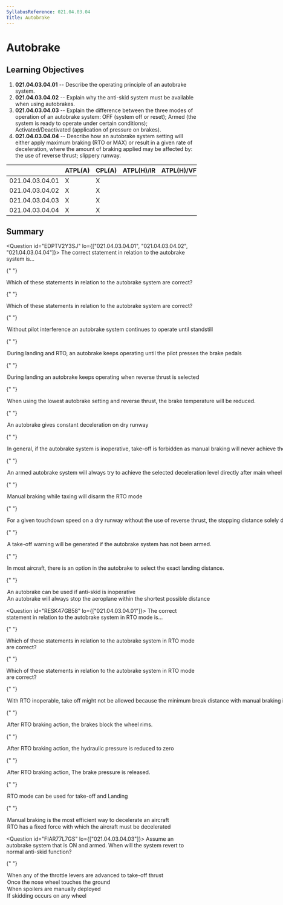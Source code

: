 ```yaml
---
SyllabusReference: 021.04.03.04
Title: Autobrake
---
```


# Autobrake

## Learning Objectives

1.  **021.04.03.04.01** -- Describe the operating principle of an autobrake
    system.
2.  **021.04.03.04.02** -- Explain why the anti-skid system must be available
    when using autobrakes.
3.  **021.04.03.04.03** -- Explain the difference between the three modes of
    operation of an autobrake system: OFF (system off or reset); Armed (the
    system is ready to operate under certain conditions); Activated/Deactivated
    (application of pressure on brakes).
4.  **021.04.03.04.04** -- Describe how an autobrake system setting will either
    apply maximum braking (RTO or MAX) or result in a given rate of deceleration,
    where the amount of braking applied may be affected by: the use of reverse
    thrust; slippery runway.

|                 | ATPL(A) | CPL(A) | ATPL(H)/IR | ATPL(H)/VFR | CPL(H) | IR  | CBIR(A) |
| --------------- | ------- | ------ | ---------- | ----------- | ------ | --- | ------- |
| 021.04.03.04.01 | X       | X      |            |             |        |     |         |
| 021.04.03.04.02 | X       | X      |            |             |        |     |         |
| 021.04.03.04.03 | X       | X      |            |             |        |     |         |
| 021.04.03.04.04 | X       | X      |            |             |        |     |         |

## Summary

<Question id="EDPTV2Y3SJ" lo={["021.04.03.04.01", "021.04.03.04.02", "021.04.03.04.04"]}>
  <Text variant="oneCorrect">
    The correct statement in relation to the autobrake system is...
  </Text>

{" "}

<Text variant="oneTwo">
  Which of these statements in relation to the autobrake system are correct?
</Text>

{" "}

<Text variant="multipleCorrect" select={5}>
  Which of these statements in relation to the autobrake system are correct?
</Text>

{" "}

<Option
  correct
  why="This is true, and required by technical requirements for type certification."
>
  Without pilot interference an autobrake system continues to operate until
  standstill
</Option>

{" "}

<Option correct>
  During landing and RTO, an autobrake keeps operating until the pilot presses
  the brake pedals
</Option>

{" "}

<Option correct>
  During landing an autobrake keeps operating when reverse thrust is selected
</Option>

{" "}

<Option correct>
  When using the lowest autobrake setting and reverse thrust, the brake
  temperature will be reduced.
</Option>

{" "}

<Option
  correct
  why="The autobrake system maintains a pre-selected deceleration rate, adapting the brake force as the plane slows down, or as other means of breaking become active (i.e: thrust reverser). Do not confuse with RTO mode where all the available brake pressure is applied!"
>
  An autobrake gives constant deceleration on dry runway
</Option>

{" "}

<Option why="Although the second part of the statement is correct, an INOP autobrake just increases the Take off distance required. If enough runway is available, take off is still allowed.">
  In general, if the autobrake system is inoperative, take-off is forbidden as
  manual braking will never achieve the brake rate of the autobrake system.
</Option>

{" "}

<Option why="Not correct since in most aircraft the autobrake engages a couple of seconds after touch down">
  An armed autobrake system will always try to achieve the selected deceleration
  level directly after main wheel touchdown
</Option>

{" "}

<Option why="RTO is only disabled if braking occurs above a relatively high speed (90kts for a 737-800).">
  Manual braking while taxing will disarm the RTO mode
</Option>

{" "}

<Option why="Not correct since it also depends on pressure altitude, temperature, and a myriad of other factors">
  For a given touchdown speed on a dry runway without the use of reverse thrust,
  the stopping distance solely depends on the selected ABS setting and weight of
  the aeroplane.
</Option>

{" "}

<Option why="This is not necessarily true, and depends a lot on aircraft type.">
  A take-off warning will be generated if the autobrake system has not been
  armed.
</Option>

{" "}

<Option>
  In most aircraft, there is an option in the autobrake to select the exact
  landing distance.
</Option>

{" "}

<Option why="Aerobraking with INOP anti-skid would result in a hydroplaning aircraft for wet runways which is not a good idea.">
  An autobrake can be used if anti-skid is inoperative
</Option>

  <Option why="This is not correct, as the autobrake maintains a constant deceleration ratio. Only in RTO mode is the deceleration rate maximum">
    An autobrake will always stop the aeroplane within the shortest possible
    distance
  </Option>
</Question>

<Question id="RESK47GB58" lo={["021.04.03.04.01"]}>
  <Text variant="oneCorrect">
    The correct statement in relation to the autobrake system in RTO mode is...
  </Text>

{" "}

<Text variant="oneTwo">
  Which of these statements in relation to the autobrake system in RTO mode are
  correct?
</Text>

{" "}

<Text variant="multipleCorrect" select={5}>
  Which of these statements in relation to the autobrake system in RTO mode are
  correct?
</Text>

{" "}

<Option subject={[[]]}>
  With RTO inoperable, take off might not be allowed because the minimum break
  distance with manual braking is much longer.
</Option>

{" "}

<Option subject={[[]]}>
  After RTO braking action, the brakes block the wheel rims.
</Option>

{" "}

<Option why="After RTO braking action, brakes remain in the locked position, so pressure remains.">
  After RTO braking action, the hydraulic pressure is reduced to zero
</Option>

{" "}

<Option why="After RTO braking action, brakes remain in the locked position.">
  After RTO braking action, The brake pressure is released.
</Option>

{" "}

<Option>RTO mode can be used for take-off and Landing</Option>

{" "}

<Option>
  Manual braking is the most efficient way to decelerate an aircraft
</Option>

  <Option why="the RTO applies a fixed hydraulic pressure, but the force that is applied varies with weight on the wheels.">
    RTO has a fixed force with which the aircraft must be decelerated
  </Option>
</Question>

<Question id="FIAR77L7GS" lo={["021.04.03.04.03"]}>
  <Text variant="oneCorrect">
    Assume an autobrake system that is ON and armed. When will the system revert
    to normal anti-skid function?
  </Text>

{" "}

<Option subject={[[]]}>
  When any of the throttle levers are advanced to take-off thrust
</Option>

  <Option>Once the nose wheel touches the ground</Option>
  <Option>When spoilers are manually deployed</Option>
  <Option>If skidding occurs on any wheel</Option>
</Question>
